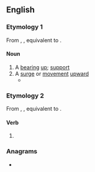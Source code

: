 ==English==

===Etymology 1===
From {{inh|en|enm|upberinge}}, {{m|enm|upberynge}}, equivalent to {{af|en|upbear|-ing}}.

====Noun====
{{en-noun|~}}

# A [[bearing]] [[up]]; [[support]]
# A [[surge]] or [[movement]] [[upward]]
#* {{quote-text|lang=en|year=1893|author=Waldo Selden Pratt, ‎Arthur Lincoln Gillett|title=The Hartford Seminary Record|volume=3|page=149|passage=One who is conscious of the strong '''upbearings''' and full onflowings of these mighty Scripture tides longs to see a keel that can reach and feel and indicate their presence and their strength.}}

===Etymology 2===
From {{inh|en|enm|upberynge}}, {{m|enm|upberande}}, equivalent to {{af|en|upbear|-ing}}.

====Verb====
{{head|en|present participle}}

# {{present participle of|upbear|lang=en|nocat=1}}

===Anagrams===
* {{anagrams|en|a=abeginpru|bearing up}}